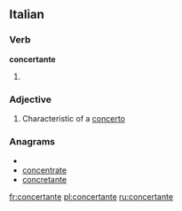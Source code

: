 ==Italian==

===Verb===
'''concertante'''

# {{present participle of|[[concertare#Italian|concertare]]|lang=Italian}}

===Adjective===
{{it-adj|concertant|e|i}}

#{{music}} Characteristic of a [[concerto]]

===Anagrams===
* {{alphagram|acceennortt}}
* [[concentrate#Italian|concentrate]]
* [[concretante#Italian|concretante]]

[[fr:concertante]]
[[pl:concertante]]
[[ru:concertante]]